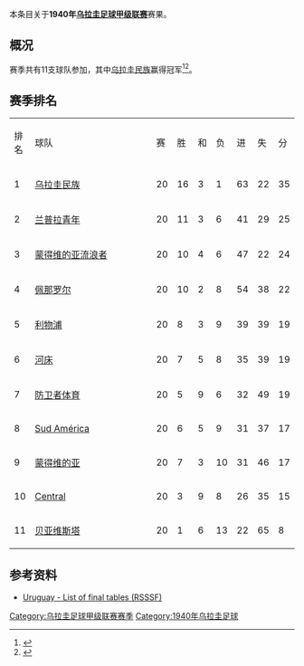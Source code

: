 本条目关于'''1940年[[乌拉圭足球甲级联赛|乌拉圭足球甲级联赛]]'''赛果。

==概况==
赛季共有11支球队参加，其中[[民族足球俱乐部|乌拉圭民族]]赢得冠军<ref>{{Cite web |url=http://www.campeoesdofutebol.com.br/uruguai.html |title=Campeoesdofutebol.com.br |accessdate=2017-08-25 |archive-date=2017-08-25 |archive-url=https://web.archive.org/web/20170825064212/http://www.campeoesdofutebol.com.br/uruguai.html |dead-url=no }}</ref><ref>{{Cite web |url=http://www.sobrefutbol.com/torneos/torneo_uruguayo.htm |title=Sobrefutbol.com |accessdate=2017-08-25 |archive-date=2017-08-25 |archive-url=https://web.archive.org/web/20170825063006/http://www.sobrefutbol.com/torneos/torneo_uruguayo.htm |dead-url=no }}</ref>。

==赛季排名==
{| class="wikitable" style="text-align:center;"
|排名||style="width:15em"|球队||赛||胜||和||负||进||失||分
|-
|1||align="left"|[[民族足球俱乐部|乌拉圭民族]]||20||16||3||1||63||22||35
|-
|2||align="left"|[[兰普拉青年|兰普拉青年]]||20||11||3||6||41||29||25
|-
|3||align="left"|[[蒙得维的亚流浪者足球俱乐部|蒙得维的亚流浪者]]||20||10||4||6||47||22||24
|-
|4||align="left"|[[佩那罗尔足球俱乐部|佩那罗尔]]||20||10||2||8||54||38||22
|-
|5||align="left"|[[利物浦足球俱乐部_(乌拉圭)|利物浦]]||20||8||3||9||39||39||19
|-
|6||align="left"|[[河床竞技俱乐部_(乌拉圭)|河床]]||20||7||5||8||35||39||19
|-
|7||align="left"|[[防卫者体育|防卫者体育]]||20||5||9||6||32||49||19
|-
|8||align="left"|[[Sud_América|Sud América]]||20||6||5||9||31||37||17
|-
|9||align="left"|[[蒙得维的亚竞赛俱乐部|蒙得维的亚]]||20||7||3||10||31||46||17
|-
|10||align="left"|[[Central_Español|Central]]||20||3||9||8||26||35||15
|-
|11||align="left"|[[贝亚维斯塔足球俱乐部|贝亚维斯塔]]||20||1||6||13||22||65||8
|}

==参考资料==
{{reflist}}

*[http://www.rsssf.com/tablesu/uruhist.html Uruguay - List of final tables (RSSSF)]{{Wayback|url=http://www.rsssf.com/tablesu/uruhist.html |date=20100102114932 }}

{{Primera División Uruguaya seasons}}


[[Category:乌拉圭足球甲级联赛赛季|Category:乌拉圭足球甲级联赛赛季]]
[[Category:1940年乌拉圭足球|Category:1940年乌拉圭足球]]